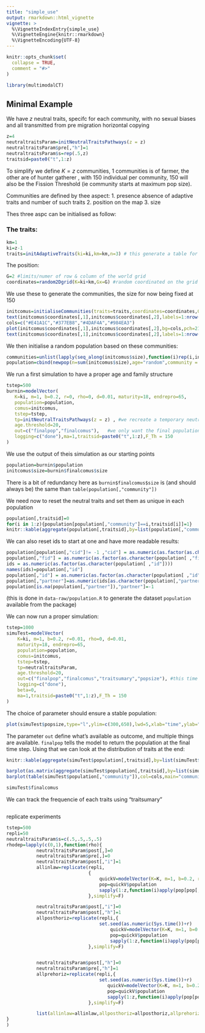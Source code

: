 ```yaml
---
title: "simple_use"
output: rmarkdown::html_vignette
vignette: >
  %\VignetteIndexEntry{simple_use}
  %\VignetteEngine{knitr::rmarkdown}
  %\VignetteEncoding{UTF-8}
---
```


```r
knitr::opts_chunk$set(
  collapse = TRUE,
  comment = "#>"
)
```

```r
library(multimodalCT)
```


## Minimal Example

We have $z$ neutral traits, specifc for each community, with no sexual biases and all transmitted from pre migration horizontal copying

```r
z=4
neutraltraitsParam=initNeutralTraitsPathways(z = z)
neutraltraitsParam$pre[,"h"]=1
neutraltraitsParam$s=rep(.5,z)
traitsid=paste0("t",1:z)
```


To simplify we define $K=z$ communities, 1 communities is of farmer, the other are of hunter gatherer , with 150 individual per community, 150 will also be the Fission Threshold (ie community starts at maximum pop size).

Communities are defined by thee aspect:
1. presence absence of adaptive traits and number of such traits
2. position on the map
3. size


Thes three aspc can be initialised as follow:

### The traits:
```r
km=1
ki=z-1
traits=initAdaptiveTraits(ki=ki,km=km,n=3) # this generate a table for 3 adaptive traits, with ki communities of full hunter-gathere and km of farmers
```


The position:

```r
G=2 #limits/numer of row & column of the world grid
coordinates=random2Dgrid(K=ki+km,Gx=G) #random coordinated on the grid
```

We use these to generate the communities, the size for now being fixed at 150

```r
initcomus=initialiseCommunities(traits=traits,coordinates=coordinates,G=G,sizes=150,plot=T)
text(initcomus$coordinates[,1],initcomus$coordinates[,2],labels=1:nrow(initcomus$coordinates))
cols=c("#E41A1C","#377EB8","#4DAF4A","#984EA3")
plot(initcomus$coordinates[,1],initcomus$coordinates[,2],bg=cols,pch=21,cex=20)
text(initcomus$coordinates[,1],initcomus$coordinates[,2],labels=1:nrow(initcomus$coordinates))
```

We then initialise a random population based on these communities:
```r
communities=unlist(lapply(seq_along(initcomus$size),function(i)rep(i,initcomus$size[i])))
population=cbind(newpop(n=sum(initcomus$size),age="random",community = communities),initNeutralTraits(sum(initcomus$size),z))
```


We run a first simulation to have a proper age and family structure 

```r
tstep=500
burnin=modelVector(
   K=ki, m=1, b=0.2, r=0, rho=0, d=0.01, maturity=18, endrepro=65, 
   population=population, 
   comus=initcomus, 
   tstep=tstep, 
   tp=initNeutralTraitsPathways(z = z) , #we recreate a temporary neutral trait table with no neutral transmission
   age.threshold=20, 
   out=c("finalpop","finalcomus"),   #we only want the final population
   logging=c("done"),ma=1,traitsid=paste0("t",1:z),F_Th = 150
)
```

We use the output of theis simulation as our starting points

```r
population=burnin$population
initcomus$size=burnin$finalcomus$size
```

There is a bit of redundancy here as `burnin$finalcomus$size` is (and should always be) the same than `table(population[,"community"])`

We need now to reset the neutral traits and set them as unique in each population

```r
population[,traitsid]=0
for(i in 1:z){population[population[,"community"]==i,traitsid[i]]=1}
knitr::kable(aggregate(population[,traitsid],by=list(population[,"community"]),sum))
```

We can also reset ids to start at one and have more readable results:


```r
population[population[,"cid"]!= -1 ,"cid"] = as.numeric(as.factor(as.character(population[population[,"cid"]!= -1 ,"cid"])))
population[,"fid"] = as.numeric(as.factor(as.character(population[ ,"fid"])))
ids = as.numeric(as.factor(as.character(population[ ,"id"])))
names(ids)=population[,"id"]
population[,"id"] = as.numeric(as.factor(as.character(population[ ,"id"])))
population[,"partner"]=as.numeric(ids[as.character(population[,"partner"])])
population[is.na(population[,"partner"]),"partner"]=-1
```

(this is done in `data-raw/population.R` to generate the dataset `population` available from the package)


We can now run a proper simulation:


```r
tstep=1000
simuTest=modelVector(
    K=ki, m=1, b=0.2, r=0.01, rho=0, d=0.01, 
    maturity=18, endrepro=65, 
    population=population, 
    comus=initcomus, 
    tstep=tstep, 
    tp=neutraltraitsParam,
    age.threshold=20, 
    out=c("finalpop","finalcomus","traitsumary","popsize"), #this time we keep track of more things
    logging=c("done"),
    beta=0,
    ma=1,traitsid=paste0("t",1:z),F_Th = 150
)
```


The choice of parameter should ensure a stable population:

```r
plot(simuTest$popsize,type="l",ylim=c(300,650),lwd=5,xlab="time",ylab="number of individual")
```

The parameter `out` define what's available as outcome, and multiple things are available. `finalpop` tells the model to return the population at the final time step. Using that we can look at the distribution of traits at the end:

```r

knitr::kable(aggregate(simuTest$population[,traitsid],by=list(simuTest$population[,"community"]),FUN=getRatio))

barplot(as.matrix(aggregate(simuTest$population[,traitsid],by=list(simuTest$population[,"community"]),FUN=getRatio)[,-1]),beside=T,col=cols,main="percentage of population with traits")
barplot(table(simuTest$population[,"community"]),col=cols,main="community size")

```

```r

simuTest$finalcomus

```


We can track the frequencie of each traits using "traitsumary"

```r


```


replicate experiments

```r
tstep=500
repli=50
neutraltraitsParam$s=c(.5,.5,.5,.5)
rhodep=lapply(c(0,1),function(rho){
           neutraltraitsParam$post[,]=0
           neutraltraitsParam$pre[,]=0
           neutraltraitsParam$post[,"i"]=1
           allinlaw=replicate(repli,
                              {
                                  quickV=modelVector(K=K, m=1, b=0.2, r=0.01, rho=rho, d=0.01, maturity=18, endrepro=65, population=population, comus=initcomus, tstep=tstep, tp=neutraltraitsParam,age.threshold=20, out=c("finalpop","finalcomus","popsize"),logging=c("time"),ma=1,traitsid=paste0("t",1:z),F_Th = 150,vidfile=NULL)
                                  pop=quickV$population
                                  sapply(1:z,function(i)apply(pop[pop[,"community"]==i,traitsid],2,sum))
                              },simplify=F)

           neutraltraitsParam$post[,"i"]=0
           neutraltraitsParam$post[,"h"]=1
           allposthoriz=replicate(repli,{
                                  set.seed(as.numeric(Sys.time())+r)
                                      quickV=modelVector(K=K, m=1, b=0.2, r=0.01, rho=rho, d=0.01, maturity=18, endrepro=65, population=population, comus=initcomus, tstep=tstep, tp=neutraltraitsParam,age.threshold=20, out=c("finalpop","finalcomus","popsize"),logging=c("time"),ma=1,traitsid=paste0("t",1:z),F_Th = 150,vidfile=NULL)
                                      pop=quickV$population
                                      sapply(1:z,function(i)apply(pop[pop[,"community"]==i,traitsid],2,sum))
                              },simplify=F)


           neutraltraitsParam$post[,"h"]=0
           neutraltraitsParam$pre[,"h"]=1
           allprehoriz=replicate(repli,{
                                  set.seed(as.numeric(Sys.time())+r)
                                     quickV=modelVector(K=K, m=1, b=0.2, r=0.01, rho=rho, d=0.01, maturity=18, endrepro=65, population=population, comus=initcomus, tstep=tstep, tp=neutraltraitsParam,age.threshold=20, out=c("finalpop","finalcomus","popsize"),logging=c("time"),ma=1,traitsid=paste0("t",1:z),F_Th = 150,vidfile=NULL)
                                     pop=quickV$population
                                     sapply(1:z,function(i)apply(pop[pop[,"community"]==i,traitsid],2,sum))
                              },simplify=F)

           list(allinlaw=allinlaw,allposthoriz=allposthoriz,allprehoriz=allprehoriz)
}
)

```
